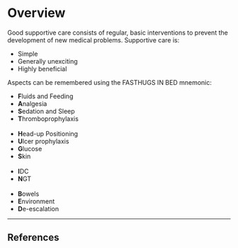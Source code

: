 # Overview

Good supportive care consists of regular, basic interventions to prevent the development of new medical problems. Supportive care is:

* Simple
* Generally unexciting
* Highly beneficial

Aspects can be remembered using the FASTHUGS IN BED mnemonic:

* **F**luids and Feeding
* **A**nalgesia
* **S**edation and Sleep
* **T**hromboprophylaxis\
\
* **H**ead-up Positioning
* **U**lcer prophylaxis
* **G**lucose
* **S**kin\
\
* **I**DC
* **N**GT\
\
* **B**owels
* **E**nvironment
* **D**e-escalation

---

## References
